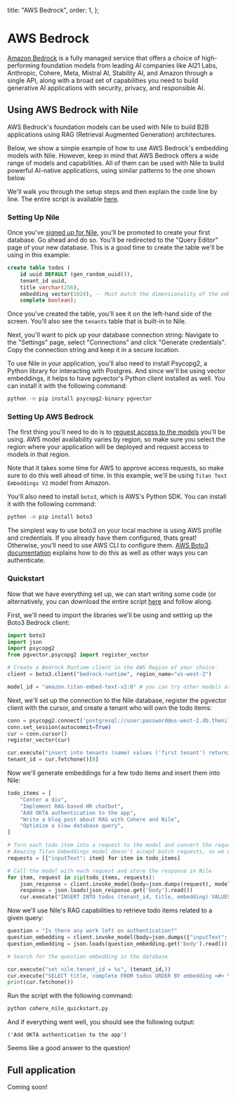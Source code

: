 
  title: "AWS Bedrock",
  order: 1,
};

# AWS Bedrock

[Amazon Bedrock](https://aws.amazon.com/bedrock/) is a fully managed service that offers a choice of high-performing foundation models
from leading AI companies like AI21 Labs, Anthropic, Cohere, Meta, Mistral AI, Stability AI, and Amazon through a single API,
along with a broad set of capabilities you need to build generative AI applications with security, privacy, and responsible AI.

## Using AWS Bedrock with Nile

AWS Bedrock's foundation models can be used with Nile to build B2B applications using RAG (Retrieval Augmented Generation) architectures.

Below, we show a simple example of how to use AWS Bedrock's embedding models with Nile. However, keep in mind that AWS Bedrock offers a
wide range of models and capabilities. All of them can be used with Nile to build powerful AI-native applications, using similar patterns
to the one shown below.

We'll walk you through the setup steps and then explain the code line by line. The entire script is available [here](https://github.com/niledatabase/niledatabase/blob/main/examples/integrations/code_snippets/nile_aws_bedrock_quickstart.py).

### Setting Up Nile

Once you've [signed up for Nile](https://console.thenile.dev), you'll be promoted to create your first database. Go ahead and do so. You'll be redirected to the "Query Editor" page
of your new database. This is a good time to create the table we'll be using in this example:

```sql
create table todos (
    id uuid DEFAULT (gen_random_uuid()),
    tenant_id uuid,
    title varchar(256),
    embedding vector(1024), -- Must match the dimensionality of the embedding model we'll be using
    complete boolean);
```

Once you've created the table, you'll see it on the left-hand side of the screen. You'll also see the `tenants` table that is built-in to Nile.

Next, you'll want to pick up your database connection string: Navigate to the "Settings" page, select "Connections" and click "Generate credentials".
Copy the connection string and keep it in a secure location.

To use Nile in your application, you'll also need to install Psycopg2, a Python library for interacting with Postgres.
And since we'll be using vector embeddings, it helps to have pgvector's Python client installed as well.
You can install it with the following command:

```bash
python -m pip install psycopg2-binary pgvector
```

### Setting Up AWS Bedrock

The first thing you'll need to do is to [request access to the models](https://us-west-2.console.aws.amazon.com/bedrock/home?region=us-west-2#/modelaccess)
you'll be using. AWS model availability varies by region, so make sure you select the region where your application will be deployed and
request access to models in that region.

Note that it takes some time for AWS to approve access requests, so make sure to do this well ahead of time. In this example, we'll be using `Titan Text Embeddings V2`
model from Amazon.

You'll also need to install `boto3`, which is AWS's Python SDK. You can install it with the following command:

```bash
python -m pip install boto3
```

The simplest way to use boto3 on your local machine is using AWS profile and credentials. If you already have them configured, thats great!
Otherwise, you'll need to use AWS CLI to configure them. [AWS Boto3 documentation](https://boto3.amazonaws.com/v1/documentation/api/latest/guide/credentials.html) explains how to do this as well as other ways you can authenticate.

### Quickstart

Now that we have everything set up, we can start writing some code (or alternatively, you can download the entire script [here](https://github.com/niledatabase/niledatabase/blob/main/examples/integrations/code_snippets/nile_aws_bedrock_quickstart.py) and follow along.

First, we'll need to import the libraries we'll be using and setting up the Boto3 Bedrock client:

```python
import boto3
import json
import psycopg2
from pgvector.psycopg2 import register_vector

# Create a Bedrock Runtime client in the AWS Region of your choice.
client = boto3.client("bedrock-runtime", region_name="us-west-2")

model_id = "amazon.titan-embed-text-v2:0" # you can try other models as well, once you request access
```

Next, we'll set up the connection to the Nile database, register the pgvector client with the cursor, and create a tenant who will own the todo items:

```python
conn = psycopg2.connect('postgresql://user:password@us-west-2.db.thenile.dev:5432/mydb')
conn.set_session(autocommit=True)
cur = conn.cursor()
register_vector(cur)

cur.execute("insert into tenants (name) values ('first tenant') returning id;")
tenant_id = cur.fetchone()[0]
```

Now we'll generate embeddings for a few todo items and insert them into Nile:

```python
todo_items = [
    "Center a div",
    "Implement RAG-based HR chatbot",
    "Add OKTA authentication to the app",
    "Write a blog post about RAG with Cohere and Nile",
    "Optimize a slow database query",
]

# Turn each todo item into a request to the model and convert the request to a JSON string.
# Amazing Titan Embeddings model doesn't accept batch requests, so we need to send one item at a time.
requests = [{"inputText": item} for item in todo_items]

# Call the model with each request and store the response in Nile
for item, request in zip(todo_items, requests):
    json_response = client.invoke_model(body=json.dumps(request), modelId=model_id)
    response = json.loads(json_response.get('body').read())
    cur.execute("INSERT INTO todos (tenant_id, title, embedding) VALUES (%s, %s, %s)", (tenant_id, item, response.get('embedding')))
```

Now we'll use Nile's RAG capabilities to retrieve todo items related to a given query:

```python
question = "Is there any work left on authentication?"
question_embedding = client.invoke_model(body=json.dumps({"inputText": question}), modelId=model_id)
question_embedding = json.loads(question_embedding.get('body').read())

# Search for the question embedding in the database

cur.execute("set nile.tenant_id = %s", (tenant_id,))
cur.execute("SELECT title, complete FROM todos ORDER BY embedding <#> %s::vector LIMIT 1", (question_embedding.get('embedding'),))
print(cur.fetchone())
```

Run the script with the following command:

```bash
python cohere_nile_quickstart.py
```

And if everything went well, you should see the following output:

```
('Add OKTA authentication to the app')
```

Seems like a good answer to the question!

## Full application

Coming soon!
